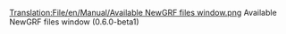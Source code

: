 [[Translation:File/en/Manual/Available NewGRF files window.png]]
Available NewGRF files window (0.6.0-beta1)